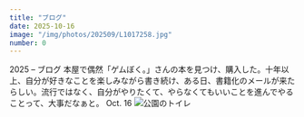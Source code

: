 ```yaml
---
title: "ブログ"
date: 2025-10-16
image: "/img/photos/202509/L1017258.jpg"
number: 0
---
```




<Sheet bkg="#123123" color="#fff">
  <Title
    level={1}
    color="#fff"
    size="m"
    column="1"
    row="10">Blog of Dreams</Title>
  <RunningHead>2025 – ブログ</RunningHead>
  <Caption color="#fff">
    本屋で偶然「ゲムぼく。」さんの本を見つけ、購入した。十年以上、自分が好きなことを楽しみながら書き続け、ある日、書籍化のメールが来たらしい。流行ではなく、自分がやりたくて、やらなくてもいいことを進んでやることって、大事だなぁと。
  </Caption>
  <Nombre position="bottom-right">Oct. 16</Nombre>
  <Image src="/img/photos/202509/L1017258.jpg" alt="公園のトイレ" size="full" />
</Sheet>
